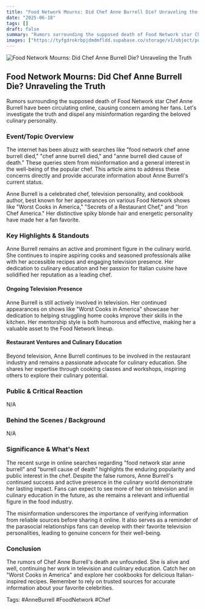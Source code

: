 ```yaml
---
title: "Food Network Mourns: Did Chef Anne Burrell Die? Unraveling the Truth"
date: "2025-06-18"
tags: []
draft: false
summary: "Rumors surrounding the supposed death of Food Network star Chef Anne Burrell have been circulating online, causing concern among her fans. Let's investigate the truth and dispel any misinformation regarding the beloved culinary personality."
images: ["https://tyfgdrokrbpjdmdmfldd.supabase.co/storage/v1/object/public/image/2025-06-17-23-44-44-853-04-00.jpg"]
---
```




![Food Network Mourns: Did Chef Anne Burrell Die? Unraveling the Truth](https://tyfgdrokrbpjdmdmfldd.supabase.co/storage/v1/object/public/image/2025-06-17-23-44-44-853-04-00.jpg)

## Food Network Mourns: Did Chef Anne Burrell Die? Unraveling the Truth

Rumors surrounding the supposed death of Food Network star Chef Anne Burrell have been circulating online, causing concern among her fans. Let's investigate the truth and dispel any misinformation regarding the beloved culinary personality.

### Event/Topic Overview

The internet has been abuzz with searches like "food network chef anne burrell died," "chef anne burrell died," and "anne burrell died cause of death." These queries stem from misinformation and a general interest in the well-being of the popular chef. This article aims to address these concerns directly and provide accurate information about Anne Burrell's current status.

Anne Burrell is a celebrated chef, television personality, and cookbook author, best known for her appearances on various Food Network shows like "Worst Cooks in America," "Secrets of a Restaurant Chef," and "Iron Chef America." Her distinctive spiky blonde hair and energetic personality have made her a fan favorite.

### Key Highlights & Standouts

Anne Burrell remains an active and prominent figure in the culinary world. She continues to inspire aspiring cooks and seasoned professionals alike with her accessible recipes and engaging television presence. Her dedication to culinary education and her passion for Italian cuisine have solidified her reputation as a leading chef.

#### Ongoing Television Presence

Anne Burrell is still actively involved in television. Her continued appearances on shows like "Worst Cooks in America" showcase her dedication to helping struggling home cooks improve their skills in the kitchen. Her mentorship style is both humorous and effective, making her a valuable asset to the Food Network lineup.

#### Restaurant Ventures and Culinary Education

Beyond television, Anne Burrell continues to be involved in the restaurant industry and remains a passionate advocate for culinary education. She shares her expertise through cooking classes and workshops, inspiring others to explore their culinary potential.

### Public & Critical Reaction

N/A

### Behind the Scenes / Background

N/A

### Significance & What's Next

The recent surge in online searches regarding "food network star anne burrell" and "burrell cause of death" highlights the enduring popularity and public interest in the chef. Despite the false rumors, Anne Burrell's continued success and active presence in the culinary world demonstrate her lasting impact. Fans can expect to see more of her on television and in culinary education in the future, as she remains a relevant and influential figure in the food industry.

The misinformation underscores the importance of verifying information from reliable sources before sharing it online. It also serves as a reminder of the parasocial relationships fans can develop with their favorite television personalities, leading to genuine concern for their well-being.

### Conclusion

The rumors of Chef Anne Burrell's death are unfounded. She is alive and well, continuing her work in television and culinary education. Catch her on "Worst Cooks in America" and explore her cookbooks for delicious Italian-inspired recipes. Remember to rely on trusted sources for accurate information about your favorite celebrities.

Tags: #AnneBurrell #FoodNetwork #Chef

